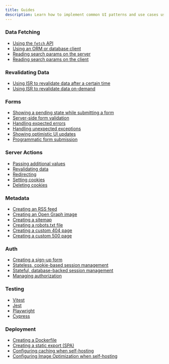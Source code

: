 ```yaml
---
title: Guides
description: Learn how to implement common UI patterns and use cases using Next.js
---
```


### Data Fetching

- [Using the `fetch` API](/docs/app/getting-started/fetching-data#with-the-fetch-api)
- [Using an ORM or database client](/docs/app/getting-started/fetching-data#with-an-orm-or-database)
- [Reading search params on the server](/docs/app/api-reference/file-conventions/page)
- [Reading search params on the client](/docs/app/api-reference/functions/use-search-params)

### Revalidating Data

- [Using ISR to revalidate data after a certain time](/docs/app/guides/incremental-static-regeneration#time-based-revalidation)
- [Using ISR to revalidate data on-demand](/docs/app/guides/incremental-static-regeneration#on-demand-revalidation-with-revalidatepath)

### Forms

- [Showing a pending state while submitting a form](/docs/app/guides/forms)
- [Server-side form validation](/docs/app/guides/forms)
- [Handling expected errors](/docs/app/getting-started/error-handling#handling-expected-errors)
- [Handling unexpected exceptions](/docs/app/getting-started/error-handling#handling-uncaught-exceptions)
- [Showing optimistic UI updates](/docs/app/guides/forms#optimistic-updates)
- [Programmatic form submission](/docs/app/guides/forms#programmatic-form-submission)

### Server Actions

- [Passing additional values](/docs/app/guides/forms)
- [Revalidating data](/docs/app/getting-started/updating-data#revalidating)
- [Redirecting](/docs/app/guides/redirecting)
- [Setting cookies](/docs/app/api-reference/functions/cookies#setting-a-cookie)
- [Deleting cookies](/docs/app/api-reference/functions/cookies#deleting-cookies)

### Metadata

- [Creating an RSS feed](/docs/app/api-reference/file-conventions/route#non-ui-responses)
- [Creating an Open Graph image](/docs/app/api-reference/file-conventions/metadata/opengraph-image)
- [Creating a sitemap](/docs/app/api-reference/file-conventions/metadata/sitemap)
- [Creating a robots.txt file](/docs/app/api-reference/file-conventions/metadata/robots)
- [Creating a custom 404 page](/docs/app/api-reference/file-conventions/not-found)
- [Creating a custom 500 page](/docs/app/api-reference/file-conventions/error)

### Auth

- [Creating a sign-up form](/docs/app/guides/authentication#sign-up-and-login-functionality)
- [Stateless, cookie-based session management](/docs/app/guides/authentication#stateless-sessions)
- [Stateful, database-backed session management](/docs/app/guides/authentication#database-sessions)
- [Managing authorization](/docs/app/guides/authentication#authorization)

### Testing

- [Vitest](/docs/app/guides/testing/vitest)
- [Jest](/docs/app/guides/testing/jest)
- [Playwright](/docs/app/guides/testing/playwright)
- [Cypress](/docs/app/guides/testing/cypress)

### Deployment

- [Creating a Dockerfile](/docs/app/getting-started/deploying#docker)
- [Creating a static export (SPA)](/docs/app/guides/static-exports)
- [Configuring caching when self-hosting](/docs/app/guides/self-hosting#configuring-caching)
- [Configuring Image Optimization when self-hosting](/docs/app/guides/self-hosting#image-optimization)
